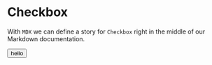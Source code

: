 
<Meta title="Nav/Link" />

# Checkbox

With `MDX` we can define a story for `Checkbox` right in the middle of our
Markdown documentation.

<Canvas>
  <button>hello</button>
</Canvas>
